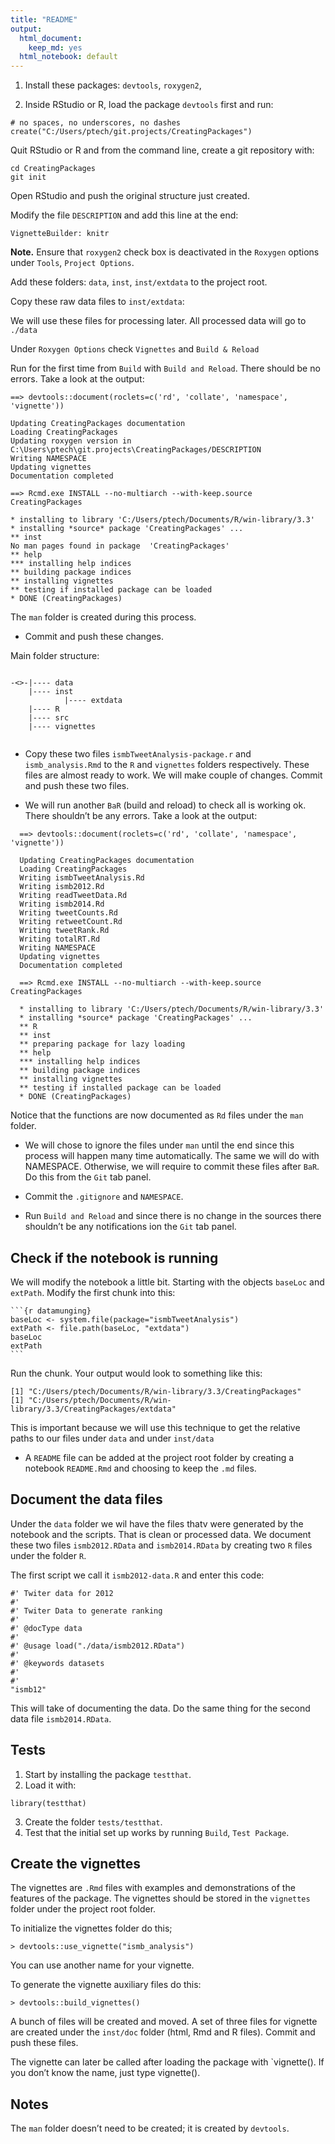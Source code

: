 ```yaml
---
title: "README"
output:
  html_document: 
    keep_md: yes
  html_notebook: default
---
```



1. Install these packages: `devtools`, `roxygen2`, 


2. Inside RStudio or R, load the package `devtools` first and run:

```
# no spaces, no underscores, no dashes
create("C:/Users/ptech/git.projects/CreatingPackages")   
```


Quit RStudio or R and from the command line, create a git repository with:

```
cd CreatingPackages
git init
```


Open RStudio and push the original structure just created.

Modify the file `DESCRIPTION` and add this line at the end:

```
VignetteBuilder: knitr
```

**Note.** Ensure that `roxygen2` check box is deactivated in the `Roxygen` options under `Tools`, `Project Options`.



Add these folders: `data`, `inst`, `inst/extdata` to the project root.

Copy these raw data files to `inst/extdata`:

We will use these files for processing later. All processed data will go to `./data`



Under `Roxygen Options` check `Vignettes` and `Build & Reload`



Run for the first time from `Build` with `Build and Reload`. There should be no errors. Take a look at the output:

```
==> devtools::document(roclets=c('rd', 'collate', 'namespace', 'vignette'))

Updating CreatingPackages documentation
Loading CreatingPackages
Updating roxygen version in  C:\Users\ptech\git.projects\CreatingPackages/DESCRIPTION 
Writing NAMESPACE
Updating vignettes
Documentation completed

==> Rcmd.exe INSTALL --no-multiarch --with-keep.source CreatingPackages

* installing to library 'C:/Users/ptech/Documents/R/win-library/3.3'
* installing *source* package 'CreatingPackages' ...
** inst
No man pages found in package  'CreatingPackages' 
** help
*** installing help indices
** building package indices
** installing vignettes
** testing if installed package can be loaded
* DONE (CreatingPackages)
```

The `man` folder is created during this process. 

* Commit and push these changes.

Main folder structure:

```

-<>-|---- data
	|---- inst
			|---- extdata
	|---- R
	|---- src
	|---- vignettes


```



* Copy these two files `ismbTweetAnalysis-package.r` and `ismb_analysis.Rmd` to the `R` and `vignettes` folders respectively. These files are almost ready to work. We will make couple of changes. Commit and push these two files.

* We will run another `BaR` (build and reload) to check all is working ok. There shouldn't be any errors. Take a look at the output:

```
  ==> devtools::document(roclets=c('rd', 'collate', 'namespace', 'vignette'))

  Updating CreatingPackages documentation
  Loading CreatingPackages
  Writing ismbTweetAnalysis.Rd
  Writing ismb2012.Rd
  Writing readTweetData.Rd
  Writing ismb2014.Rd
  Writing tweetCounts.Rd
  Writing retweetCount.Rd
  Writing tweetRank.Rd
  Writing totalRT.Rd
  Writing NAMESPACE
  Updating vignettes
  Documentation completed

  ==> Rcmd.exe INSTALL --no-multiarch --with-keep.source CreatingPackages

  * installing to library 'C:/Users/ptech/Documents/R/win-library/3.3'
  * installing *source* package 'CreatingPackages' ...
  ** R
  ** inst
  ** preparing package for lazy loading
  ** help
  *** installing help indices
  ** building package indices
  ** installing vignettes
  ** testing if installed package can be loaded
  * DONE (CreatingPackages)
```

  Notice that the functions are now documented as `Rd` files under the `man` folder.


* We will chose to ignore the files under `man` until the end since this process will happen many time automatically. The same we will do with NAMESPACE. Otherwise, we will require to commit these files after `BaR`. Do this from the `Git` tab panel.

* Commit the `.gitignore` and `NAMESPACE`.

* Run `Build and Reload` and since there is no change in the sources there shouldn't be any notifications ion the `Git` tab panel.

## Check if the notebook is running

We will modify the notebook a little bit. Starting with the objects `baseLoc` and `extPath`. Modify the first chunk into this:


<pre><code>```{r datamunging}
baseLoc <- system.file(package="ismbTweetAnalysis")
extPath <- file.path(baseLoc, "extdata")
baseLoc
extPath
```</code></pre>


Run the chunk. Your output would look to something like this:

```
[1] "C:/Users/ptech/Documents/R/win-library/3.3/CreatingPackages"
[1] "C:/Users/ptech/Documents/R/win-library/3.3/CreatingPackages/extdata"
```

This is important because we will use this technique to get the relative paths to our files under `data` and under `inst/data`

* A `README` file can be added at the project root folder by creating a notebook `README.Rmd` and choosing to keep the `.md` files.


## Document the data files
Under the `data` folder we wil have the files thatv were generated by the notebook and the scripts. That is clean or processed data. We document these two files `ismb2012.RData` and `ismb2014.RData` by creating two `R` files under the folder `R`.

The first script we call it `ismb2012-data.R` and enter this code:

```
#' Twiter data for 2012
#'
#' Twiter Data to generate ranking
#'
#' @docType data
#'
#' @usage load("./data/ismb2012.RData")
#'
#' @keywords datasets
#'
#'
"ismb12"
```

This will take of documenting the data. Do the same thing for the second data file `ismb2014.RData`.


## Tests
1. Start by installing the package `testthat`.
2. Load it with:
```
library(testthat)
```
3. Create the folder `tests/testthat`.
4. Test that the initial set up works by running `Build`, `Test Package`.


## Create the vignettes
The vignettes are `.Rmd` files with examples and demonstrations of the features of the package. The vignettes should be stored in the `vignettes` folder under the project root folder.

To initialize the vignettes folder do this;


```
> devtools::use_vignette("ismb_analysis")
```

You can use another name for your vignette.

To generate the vignette auxiliary files do this:

```
> devtools::build_vignettes()
```

A bunch of files will be created and moved. A set of three files for vignette are created under the `inst/doc` folder (html, Rmd and R files). Commit and push these files. 

The vignette can later be called after loading the package with `vignette(<name of the vignette>). If you don't know the name, just type vignette().




## Notes

The `man` folder doesn't need to be created; it is created by `devtools`.
